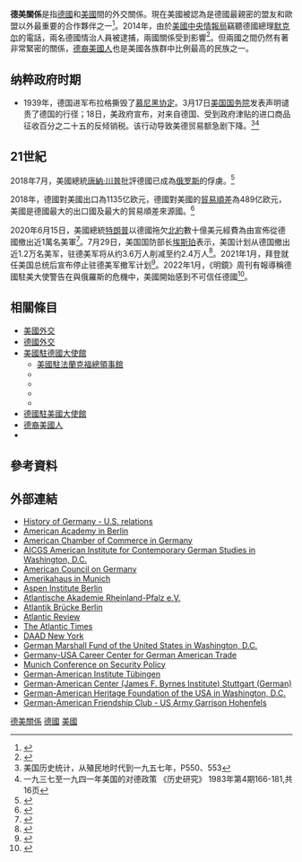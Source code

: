 {{Infobox bilateral relations|德美|Germany|United States|map=Germany USA Locator.svg|mission1=[[德國駐美國大使館|德國駐美國大使館]]|mission2=[[美國駐德國大使館|美國駐德國大使館]]}}
'''德美關係'''是指[[德國|德國]]和[[美國|美國]]間的外交關係。現在美國被認為是德國最親密的盟友和歐盟以外最重要的合作夥伴之一<ref>{{cite web |url=http://www.auswaertiges-amt.de/diplo/en/Laender/UnitedStates.html |title=存档副本 |accessdate=2016-04-02 |archive-date=2007-03-23 |archive-url=https://web.archive.org/web/20070323000633/http://www.auswaertiges-amt.de/diplo/en/Laender/UnitedStates.html |dead-url=no }}</ref>。2014年，由於[[美國中央情報局|美國中央情報局]]竊聽德國總理[[默克尔|默克尔]]的電話，兩名德國情治人員被逮捕，兩國關係受到影響<ref>{{cite journal|last1=Gebauer|first1=Matthias|title=Retaliation for Spying: Germany Asks CIA Official to Leave Country|journal=Spiegel Online|date=10 July 2014|url=http://www.spiegel.de/international/germany/germany-asks-top-cia-official-to-leave-country-a-980372.html|accessdate=11 July 2014|archive-date=2020-11-12|archive-url=https://web.archive.org/web/20201112013703/https://www.spiegel.de/international/germany/germany-asks-top-cia-official-to-leave-country-a-980372.html|dead-url=no}}</ref>。但兩國之間仍然有著非常緊密的關係，[[德裔美國人|德裔美國人]]也是美國各族群中比例最高的民族之一。

== 纳粹政府时期 ==
*1939年，德国进军布拉格撕毁了[[慕尼黑协定|慕尼黑协定]]。3月17日[[美国国务院|美国国务院]]发表声明谴责了德国的行径；18日，美政府宣布，对来自德国、受到政府津贴的进口商品征收百分之二十五的反倾销税。该行动导致美德贸易额急剧下降。<ref>美国历史统计，从殖民地时代到一九五七年，P550、553</ref><ref>一九三七至一九四一年美国的对德政策 《历史研究》 1983年第4期166-181,共16页</ref>

== 21世紀 ==
2018年7月，美國總統[[唐納·川普|唐納·川普]]批評德國已成為[[俄罗斯|俄罗斯]]的俘虜。<ref>{{Cite news |url=https://www.voanews.com/a/trump-nato-summit/4477823.html |title=At NATO, Trump Slams Germany as Being 'Captive' to Russia |publisher=VOA |date=2018-07-11 |accessdate=2018-07-12 |archive-date=2019-05-21 |archive-url=https://web.archive.org/web/20190521071258/https://www.voanews.com/a/trump-nato-summit/4477823.html |dead-url=no }}</ref>

2018年，德國對美國出口為1135亿欧元，德國對美國的[[淨出口|貿易順差]]為489亿欧元，美國是德國最大的出口國及最大的貿易順差來源國。<ref>{{Cite news |url=http://cn.rfi.fr/20190220-%E4%B8%AD%E5%9B%BD2018%E5%B9%B4%E7%BB%A7%E7%BB%AD%E6%98%AF%E5%BE%B7%E5%9B%BD%E6%9C%80%E5%A4%A7%E8%B4%B8%E6%98%93%E4%BC%99%E4%BC%B4/ |title=中国2018年继续是德国最大贸易伙伴 |publisher=法廣 |date=2019-02-20 |accessdate=2019-02-21 |archive-date=2019-07-01 |archive-url=https://web.archive.org/web/20190701052110/http://cn.rfi.fr/20190220-%E4%B8%AD%E5%9B%BD2018%E5%B9%B4%E7%BB%A7%E7%BB%AD%E6%98%AF%E5%BE%B7%E5%9B%BD%E6%9C%80%E5%A4%A7%E8%B4%B8%E6%98%93%E4%BC%99%E4%BC%B4 |dead-url=no }}</ref>

2020年6月15日，美國總統[[唐納·川普|特朗普]]以德國拖欠[[北約|北約]]數十億美元經費為由宣佈從德國撤出近1萬名美軍<ref>{{cite news |title=特朗普证实美国将从德国撤军近1万：他们得把欠北约的账先清了！ |url=http://www.bjd.com.cn/a/202006/16/WS5ee81b6de4b00aba04d21ff1.html |accessdate=2020-06-16 |archive-date=2020-08-08 |archive-url=https://web.archive.org/web/20200808131749/http://www.bjd.com.cn/a/202006/16/WS5ee81b6de4b00aba04d21ff1.html |dead-url=no }}</ref>。7月29日，美国国防部长[[埃斯珀|埃斯珀]]表示，美国计划从德国撤出近1.2万名美军，驻德美军将从约3.6万人削减至约2.4万人<ref>{{cite news |title=美国计划撤出并重新部署近1.2万名驻德美军 |url=http://www.xinhuanet.com/2020-07/30/c_1210726860.htm |accessdate=2020-07-30 |archive-date=2020-09-05 |archive-url=https://web.archive.org/web/20200905105919/http://www.xinhuanet.com/2020-07/30/c_1210726860.htm |dead-url=no }}</ref>。2021年1月，拜登就任美国总统后宣布停止驻德美军撤军计划<ref>{{cite news |title=美国国防部长宣布将增加在德驻军 |url=http://www.xinhuanet.com/world/2021-04/14/c_1127326662.htm |accessdate=2021-04-14 |archive-date=2021-04-15 |archive-url=https://web.archive.org/web/20210415011802/http://www.xinhuanet.com/world/2021-04/14/c_1127326662.htm |dead-url=no }}</ref>。2022年1月，《明鏡》周刊有報導稱德國駐美大使警告在與俄羅斯的危機中，美國開始感到不可信任德國<ref>{{cite news |url=https://www.rfi.fr/cn/%E6%AC%A7%E6%B4%B2/20220130-%E5%BE%B7%E5%9B%BD%E6%89%A7%E6%94%BF%E5%A4%A7%E5%85%9A%E5%A4%AA%E6%98%BE%E4%BA%B2%E4%BF%84%E9%81%AD%E8%BD%B0 |title=德国执政大党太显亲俄遭轰 |publisher=法廣 |date=2022-01-30 |accessdate=2022-01-30 |archive-date=2022-04-18 |archive-url=https://web.archive.org/web/20220418015016/https://www.rfi.fr/cn/%E6%AC%A7%E6%B4%B2/20220130-%E5%BE%B7%E5%9B%BD%E6%89%A7%E6%94%BF%E5%A4%A7%E5%85%9A%E5%A4%AA%E6%98%BE%E4%BA%B2%E4%BF%84%E9%81%AD%E8%BD%B0 }}</ref>。

==相關條目==
*[[美國外交|美國外交]]
*[[德國外交|德國外交]]
*[[美國駐德國大使館|美國駐德國大使館]]
**[[美國駐法蘭克福總領事館|美國駐法蘭克福總領事館]]
**{{Link-en|美國駐漢堡總領事館|Consulate General of the United States, Hamburg}}
**{{Link-en|美國駐慕尼黑總領事館|Consulate General of the United States, Munich}}
**{{Link-de|美國駐杜塞道夫總領事館|Amerikanisches Generalkonsulat in Düsseldorf}}
**{{Link-en|美國駐不萊梅領事代理處|Consular Agency of the United States, Bremen}}
*[[德國駐美國大使館|德國駐美國大使館]]
*[[德裔美國人|德裔美國人]]
*{{Link-en|美國德語|German language in the United States}}

==參考資料==
{{Reflist}}

==外部連結==
*[http://history.state.gov/countries/germany History of Germany - U.S. relations] {{WebCite|url=https://www.webcitation.org/629vA7i5l?url=http://history.state.gov/countries/germany |date=20111003131034 |dateformat=iso }}
*[http://www.americanacademy.de American Academy in Berlin] {{Wayback|url=http://www.americanacademy.de/ |date=20210211053751 }}
*[http://www.amcham.de American Chamber of Commerce in Germany] {{Wayback|url=http://www.amcham.de/ |date=20210319154816 }}
*[http://www.aicgs.org/ AICGS American Institute for Contemporary German Studies in Washington, D.C.] {{Wayback|url=http://www.aicgs.org/ |date=20210317125035 }}
*[http://www.acgusa.org/ American Council on Germany] {{Wayback|url=http://www.acgusa.org/ |date=20210224001840 }}
*[https://web.archive.org/web/20081011062126/http://www.amerikahaus.de/english/english.html Amerikahaus in Munich]
*[http://www.aspenberlin.org/ Aspen Institute Berlin] {{Wayback|url=http://www.aspenberlin.org/ |date=20200808131850 }}
*[http://www.atlantische-akademie.de/ Atlantische Akademie Rheinland-Pfalz e.V.] {{Wayback|url=http://www.atlantische-akademie.de/ |date=20160527022932 }}
*[http://www.atlantik-bruecke.org/ Atlantik Brücke Berlin] {{Wayback|url=http://www.atlantik-bruecke.org/ |date=20210311175049 }}
*[https://web.archive.org/web/20110725022832/http://atlanticreview.org/ Atlantic Review]
*[http://www.atlantic-times.com/ The Atlantic Times] {{Wayback|url=http://www.atlantic-times.com/ |date=20210224185432 }}
*[http://www.daad.org/ DAAD New York] {{Wayback|url=http://www.daad.org/ |date=20161119031447 }}
*[https://web.archive.org/web/20060213022731/http://www.gmfus.org/template/index.cfm German Marshall Fund of the United States in Washington, D.C.]
*[http://www.germany-usa.com Germany-USA Career Center for German American Trade] {{Wayback|url=http://www.germany-usa.com/ |date=20080526152301 }}
*[http://www.securityconference.de/index.php?sprache=en& Munich Conference on Security Policy] {{Wayback|url=http://www.securityconference.de/index.php?sprache=en& |date=20190520100526 }}
*[http://www.dai-tuebingen.de German-American Institute Tübingen] {{Wayback|url=http://www.dai-tuebingen.de/ |date=20210309185028 }}
*[http://www.daz.org German-American Center (James F. Byrnes Institute) Stuttgart (German)] {{Wayback|url=http://www.daz.org/ |date=20210314171505 }}
*[http://www.gahfusa.org German-American Heritage Foundation of the USA in Washington, D.C.] {{Wayback|url=http://www.gahfusa.org/ |date=20080725002144 }}
*[https://web.archive.org/web/20190522053119/https://www.kontaktclub-hohenfels.org/ German-American Friendship Club - US Army Garrison Hohenfels]
{{美國外交}}
{{德國外交}}
[[Category:德美關係|]]
[[Category:美國雙邊關係|德國]]
[[Category:德國雙邊關係|美國]]